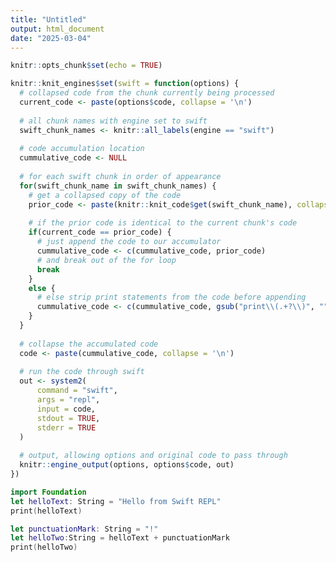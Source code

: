 ```yaml
---
title: "Untitled"
output: html_document
date: "2025-03-04"
---
```


```r
knitr::opts_chunk$set(echo = TRUE)

knitr::knit_engines$set(swift = function(options) {
  # collapsed code from the chunk currently being processed
  current_code <- paste(options$code, collapse = '\n')
  
  # all chunk names with engine set to swift
  swift_chunk_names <- knitr::all_labels(engine == "swift")
  
  # code accumulation location
  cummulative_code <- NULL
  
  # for each swift chunk in order of appearance
  for(swift_chunk_name in swift_chunk_names) {
    # get a collapsed copy of the code
    prior_code <- paste(knitr::knit_code$get(swift_chunk_name), collapse = '\n')
    
    # if the prior code is identical to the current chunk's code
    if(current_code == prior_code) {
      # just append the code to our accumulator
      cummulative_code <- c(cummulative_code, prior_code)
      # and break out of the for loop
      break
    }
    else {
      # else strip print statements from the code before appending
      cummulative_code <- c(cummulative_code, gsub("print\\(.+?\\)", "", prior_code))
    }
  }
  
  # collapse the accumulated code
  code <- paste(cummulative_code, collapse = '\n')
  
  # run the code through swift
  out <- system2(
      command = "swift",
      args = "repl",
      input = code,
      stdout = TRUE,
      stderr = TRUE
  )
  
  # output, allowing options and original code to pass through
  knitr::engine_output(options, options$code, out)
})
```

```swift
import Foundation
let helloText: String = "Hello from Swift REPL"
print(helloText)
```

```swift
let punctuationMark: String = "!"
let helloTwo:String = helloText + punctuationMark
print(helloTwo)
```
